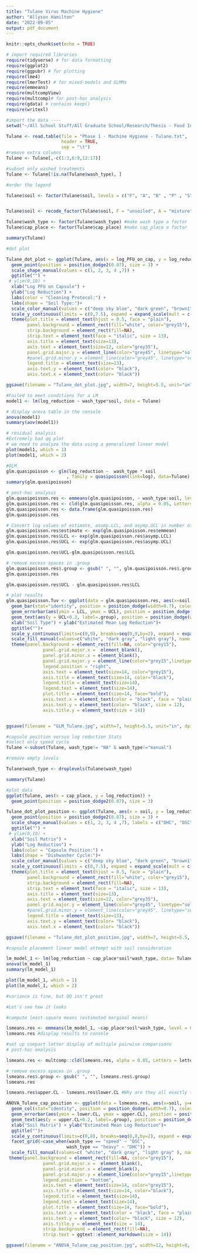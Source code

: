 ---
title: "Tulane Virus Machine Hygiene"
author: "Allyson Hamilton"
date: "2022-09-05"
output: pdf_document
---

```{r setup, include=FALSE}
knitr::opts_chunk$set(echo = TRUE)
```

```{r}
# import required libraries
require(tidyverse) # for data formatting
require(ggplot2) 
require(ggpubr) # for plotting
require(lme4)
require(lmerTest) # for mixed-models and GLMMs
require(emmeans) 
require(multcompView)
require(multcomp)# for post-hoc analysis
require(gdata) # contains keep()
require(writexl)
```


```{r}
#import the data ----
setwd("~/All School Stuff/All Graduate School/Research/Thesis - Food Inks/Data/Phase 1")

Tulane <- read.table(file = "Phase 1 - Machine Hygiene - Tulane.txt",
                     header = TRUE,
                     sep = "\t")
#remove extra columns
Tulane <- Tulane[,-c(1:3,6:9,12:17)]

#subset only washed treatments
Tulane <- Tulane[!is.na(Tulane$wash_type), ]

```

```{r}
#order the legend

Tulane$soil <- factor(Tulane$soil, levels = c("F", "A", "B" , "P" , "S" )) #assign factor and labels


Tulane$soil <- recode_factor(Tulane$soil, F = "unsoiled", A = "mixture", B = "butter" , P = "protein" , S = "sugar") #recode labels for plots

Tulane$wash_type <- factor(Tulane$wash_type) #make wash type a factor
Tulane$cap_place <- factor(Tulane$cap_place) #make cap_place a factor

```

```{r}
summary(Tulane)
```
```{r}
#dot plot

Tulane_dot_plot <- ggplot(Tulane, aes(x = log_PFU_on_cap, y = log_reduction, color = wash_type, shape = soil)) +   
  geom_point(position = position_dodge2(0.07), size = 3) + 
  scale_shape_manual(values = c(1, 2, 3, 4 ,7)) + 
  ggtitle("") +
 # ylim(0,10) + 
  xlab("Log PFU on Capsule") +
  ylab("Log Reduction") + 
  labs(color = "Cleaning Protocol:") +
  labs(shape = "Soil Type:")+
  scale_color_manual(values = c("deep sky blue", "dark green", "brown1"), labels = c("DHC", "MW" , "DSC"))  +
  scale_y_continuous(limits = c(0,7.5), expand = expand_scale(mult = c(0,0)))+
  theme(plot.title = element_text(hjust = 0.5, face = "plain"),
        panel.background = element_rect(fill="white", color="grey15"),
        strip.background = element_rect(fill=NA),
        strip.text = element_text(face = "italic", size = 13),
        axis.title = element_text(size=13),
        axis.text = element_text(size=12, color="grey35"),
        panel.grid.major.y = element_line(color="grey45", linetype="solid", size=.5),
        #panel.grid.minor.y = element_line(color="grey45", linetype="solid", size=0.25),
        legend.title = element_text(size=13),
        axis.text.y = element_text(color= "black"),
        axis.text.x = element_text(color= "black")) 

ggsave(filename = "Tulane_dot_plot.jpg", width=7, height=5.5, unit="in", plot = Tulane_dot_plot, dpi = 300, path = "C:/Users/allys/Documents/All School Stuff/All Graduate School/Research/Thesis - Food Inks/Data/")

```
```{r}
#Failed to meet conditions for a LM
model1 <- lm(log_reduction ~ wash_type*soil, data = Tulane)

# display anova table in the console
anova(model1)
summary(aov(model1))

# residual analysis
#Extremely bad qq plot
# we need to analyze the data using a generalized linear model
plot(model1, which = 1) 
plot(model1, which = 2)
```

```{r} 
#GLM
glm.quasipoisson <- glm(log_reduction ~  wash_type * soil
                       , family = quasipoisson(link=log), data=Tulane)
summary(glm.quasipoisson)
```
```{r}
# post-hoc analysis
glm.quasipoisson.res <- emmeans(glm.quasipoisson, ~ wash_type:soil, level=0.95)
glm.quasipoisson.res <- cld(glm.quasipoisson.res, alpha = 0.05, Letters = letters, decreasing = TRUE)
glm.quasipoisson.res <- data.frame(glm.quasipoisson.res)
glm.quasipoisson.res 

# Convert log values of estimate, asump.LCL, and asymp.UCL in number of plants
glm.quasipoisson.res$estimate <- exp(glm.quasipoisson.res$emmean)
glm.quasipoisson.res$LCL <- exp(glm.quasipoisson.res$asymp.LCL)
glm.quasipoisson.res$UCL <- exp(glm.quasipoisson.res$asymp.UCL)

glm.quasipoisson.res$UCL-glm.quasipoisson.res$LCL

# remove excess spaces in .group
glm.quasipoisson.res$.group <- gsub(" ", "", glm.quasipoisson.res$.group)
glm.quasipoisson.res

glm.quasipoisson.res$UCL - glm.quasipoisson.res$LCL
```
```{r}
# plot results
glm.quasipoisson.Tuv <- ggplot(data = glm.quasipoisson.res, aes(x=soil, y=estimate, fill=wash_type))+
  geom_bar(stat="identity", position = position_dodge(width=0.7), color="black", width=0.6)+
  geom_errorbar(aes(ymin = LCL, ymax = UCL), position = position_dodge(width=0.7), width=0.2)+
  geom_text(aes(y = UCL+0.3, label=.group), position = position_dodge(width=0.7), size=4)+
  xlab("Soil Type") + ylab("Estimated Mean Log Reduction")+
  ggtitle("")+
  scale_y_continuous(limits=c(0,9), breaks=seq(0,9,by=2), expand = expand_scale(mult = c(0,0)))+
  scale_fill_manual(values=c("white", "dark gray", "light gray"), name = "Cleaning Protocol:", labels = c("DHC", "MW" , "DSC"))+
  theme(panel.background = element_rect(fill=NA, color="grey15"),
              panel.grid.major.x =  element_blank(),
              panel.grid.minor.x = element_blank(),
              panel.grid.major.y = element_line(color="grey15",linetype="dotted"),
              legend.position = "right",
              axis.text = element_text(size=14, color="grey15"),
              axis.title = element_text(size=14, color="black"),
              legend.title = element_text(size=14),
              legend.text = element_text(size=14),
              plot.title = element_text(size=14, face="bold"),
              axis.text.x = element_text(color = "black", face = "plain", size = 12),
              axis.text.y = element_text(color= "black", size = 12),
              axis.title.y = element_text(size = 14))


ggsave(filename = "GLM_Tulane.jpg", width=7, height=5.5, unit="in", dpi = 300, plot = glm.quasipoisson.Tuv, path = "C:/Users/allys/Documents/All School Stuff/All Graduate School/Research/Thesis - Food Inks/Data/")

```

```{r}
#capsule position versus log reduction Stats
#select only speed cycle
Tulane <-subset(Tulane, wash_type!= "NA" & wash_type!="manual")

#remove empty levels

Tulane$wash_type <- droplevels(Tulane$wash_type)

summary(Tulane)

#plot data
ggplot(Tulane, aes(x = cap_place, y = log_reduction)) +   
  geom_point(position = position_dodge2(0.07), size = 3)
```
```{r}

Tulane_dot_plot_position <- ggplot(Tulane, aes(x = soil, y = log_reduction, color = cap_place, shape = wash_type)) +   
  geom_point(position = position_dodge2(0.07), size = 3) + 
  scale_shape_manual(values = c(1, 2, 3, 4 ,7), labels = c("DHC", "DSC")) + 
  ggtitle("") +
 # ylim(0,10) + 
  xlab("Soil Matrix") +
  ylab("Log Reduction") + 
  labs(color = "Capsule Position:") +
  labs(shape = "Dishwasher Cycle:")+
  scale_color_manual(values = c("deep sky blue", "dark green", "brown1"))  +
  scale_y_continuous(limits = c(0,7.5), expand = expand_scale(mult = c(0,0)))+
  theme(plot.title = element_text(hjust = 0.5, face = "plain"),
        panel.background = element_rect(fill="white", color="grey15"),
        strip.background = element_rect(fill=NA),
        strip.text = element_text(face = "italic", size = 13),
        axis.title = element_text(size=13),
        axis.text = element_text(size=12, color="grey35"),
        panel.grid.major.y = element_line(color="grey45", linetype="solid", size=.5),
        #panel.grid.minor.y = element_line(color="grey45", linetype="solid", size=0.25),
        legend.title = element_text(size=13),
        axis.text.y = element_text(color= "black"),
        axis.text.x = element_text(color= "black")) 

ggsave(filename = "Tulane_dot_plot_position.jpg", width=7, height=5.5, unit="in", dpi = 300, plot = Tulane_dot_plot_position, path = "C:/Users/allys/Documents/All School Stuff/All Graduate School/Research/Thesis - Food Inks/Data/")
```

```{r}
#capsule placement linear model attempt with soil consideration

lm_model_1 <- lm(log_reduction ~ cap_place*soil*wash_type, data= Tulane)
anova(lm_model_1)
summary(lm_model_1)

plot(lm_model_1, which = 1) 
plot(lm_model_1, which = 2)

#variance is fine, but QQ isn't great
```

```{r}
#Let's see how it looks

#compute least-square means (estimated marginal means)

lsmeans.res <- emmeans(lm_model_1, ~cap_place*soil*wash_type, level = 0.95)
lsmeans.res #display results to console
```

```{r}
#set up compact letter display of multiple pairwise comparisons
# post-hoc analysis

lsmeans.res <- multcomp::cld(lsmeans.res, alpha = 0.05, Letters = letters, decreasing = T)


```
```{r}
# remove excess spaces in .group
lsmeans.res$.group <- gsub(" ", "", lsmeans.res$.group)
lsmeans.res

lsmeans.res$upper.CL - lsmeans.res$lower.CL #Why are they all exactly the same?

```

```{r}

ANOVA_Tulane_cap_position <- ggplot(data = lsmeans.res, aes(x=soil, y=emmean, fill=cap_place))+
  geom_col(stat="identity", position = position_dodge(width=0.7), color="black", width=0.7)+
  geom_errorbar(aes(ymin = lower.CL, ymax = upper.CL), position = position_dodge(width=0.7), width=0.6)+
  geom_text(aes(y = upper.CL+0.2, label=.group), position = position_dodge(width=0.7), size=4)+
  xlab("Soil Matrix") + ylab("Estimated Mean Log Reduction")+
  ggtitle("")+
  scale_y_continuous(limits=c(0,8), breaks=seq(0,8,by=2), expand = expand_scale(mult = c(0,0)))+
  facet_grid(~case_when(wash_type == "speed" ~ "DSC",
                       wash_type == "heavy" ~ "DHC")) + 
  scale_fill_manual(values=c( "white", "dark gray", "light gray" ), name = "Capsule Position:")+
 theme(panel.background = element_rect(fill=NA, color="grey15"),
              panel.grid.major.x =  element_blank(),
              panel.grid.minor.x = element_blank(),
              panel.grid.major.y = element_line(color="grey15",linetype="dotted"),
              legend.position = "bottom",
              axis.text = element_text(size=14, color="grey15"),
              axis.title = element_text(size=14, color="black"),
              legend.title = element_text(size=14),
              legend.text = element_text(size=14),
              plot.title = element_text(size=14, face="bold"),
              axis.text.x = element_text(color = "black", face = "plain", size = 12),
              axis.text.y = element_text(color= "black", size = 12),
              axis.title.y = element_text(size = 14),
              strip.background = element_rect(fill=NA),
              strip.text = ggtext::element_markdown(size = 14))

ggsave(filename = "ANOVA_Tulane_cap_position.jpg", width=12, height=8, dpi = 300, unit="in", plot = ANOVA_Tulane_cap_position, path = "C:/Users/allys/Documents/All School Stuff/All Graduate School/Research/Thesis - Food Inks/Data/")

```


